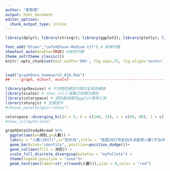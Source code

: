 ```yaml
---
author: "鄭喬翊"
output: html_document
editor_options: 
  chunk_output_type: inline
---
```


```r


library(dplyr); library(stringr); library(ggplot2); library(plotly); library(lubridate); library(readr); library(tidyr); library(showtext); library(colorspace); library(magrittr)

font_add("QYuan","cwTeXQYuan-Medium.ttf") # 新增字體
showtext_auto(enable=TRUE) #啟用字體
theme_set(theme_classic())
knitr::opts_chunk$set(out.width='80%', fig.asp=.75, fig.align='center', fig.showtext=T)

 
load("graphData_homework2_020.Rda")
## ----graph, echo=T, eval=T-----------------------------------------------

library(grDevices) # 不同顏色模型代碼的呈現及轉換
library(scales) # show_col()螢幕立即顯示顏色
library(colorspace) # 調色盤選擇及ggplot應用工具
library(shinyjs) # 支援套件
#choose_palette(gui="shiny")

colorspace::diverging_hcl(n = 5, h = c(240, 15), c = c(60, 80), l = c(75, 5), power = c(1.2, 1.5), register = "myPallete") 
#show_col(myPallete)

graphData$StudyAbroad %>%
  ggplot(aes(x=洲別,y=人數)) +
  labs(y = "人數(2017)",x="四大洲",title = "我國2017年赴四大洲留學人數(不含中國)") +
  geom_bar(stat="identity", position=position_dodge())+ 
  geom_col(aes(fill = 洲別)) +
  scale_fill_discrete_diverging(palette = "myPallete") +
  theme(legend.position = "none")+
  geom_text(aes(label=str_c(round(人數))),size = 6,color = "red")

```
 
